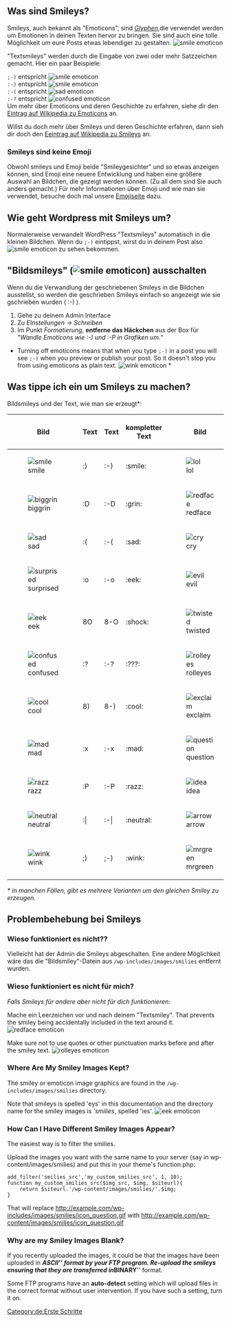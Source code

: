 {{Languages|
{{en|Using Smilies}}
{{ja|スマイリーの使い方}}
{{pt-br|Usando Smilies}}
{{zh-cn|使用表情符号}}
{{ko|Using Smilies}}
{{de|Verwenden von Smileys}}
}}
== Was sind Smileys? ==
Smileys, auch bekannt als "Emoticons", sind [http://de.wikipedia.org/wiki/Glyphe ''Glyphen''],die  verwendet werden um Emotionen in deinen Texten hervor zu bringen. Sie sind auch eine tolle Möglichkeit um eure Posts etwas lebendiger zu gestalten. [[Image:icon_smile.gif|smile emoticon]]

"Textsmileys" werden durch die Eingabe von zwei oder mehr Satzzeichen gemacht. Hier ein paar Beispiele:

<tt>;-)</tt> entspricht [[Image:icon_wink.gif|smile emoticon]]<br />
<tt>:-)</tt> entspricht [[Image:icon_smile.gif|smile emoticon]]<br />
<tt>:-(</tt> entspricht [[Image:icon_sad.gif|sad emoticon]]<br />
<tt>:-?</tt> entspricht [[Image:icon_confused.gif|confused emoticon]]<br />

Um mehr über Emoticons und deren Geschichte zu erfahren, siehe dir den [http://de.wikipedia.org/wiki/Emoticon Eintrag auf Wikipedia zu Emoticons] an.

Willst du doch mehr über Smileys und deren Geschichte erfahren, dann sieh dir doch den [http://de.wikipedia.org/wiki/Smiley Eeintrag auf Wikipedia zu Smileys] an.

===Smileys sind keine Emoji===
Obwohl smileys und Emoji beide "Smileygesichter" und so etwas anzeigen können, sind Emoji eine neuere Entwicklung und haben eine größere Auswahl an Bildchen, die gezeigt werden können. (Zu all dem sind Sie auch anders gemacht.) Für mehr Informationen über Emoji und wie man sie verwendet, besuche doch mal unsere [[Emoji]]seite dazu.

== Wie geht Wordpress mit Smileys um? ==
Normalerweise verwandelt WordPress "Textsmileys" automatisch in die kleinen Bildchen. Wenn du <tt>;-)</tt> eintippst, wirst du in deinem Post also [[Image:icon_wink.gif|smile emoticon]] zu sehen bekommen.

== "Bildsmileys" ([[Image:icon_smile.gif|smile emoticon]]) ausschalten ==
Wenn du die Verwandlung der geschriebenen Smileys in die Bildchen ausstellst, so werden die geschrieben Smileys einfach so angezeigt wie sie gschrieben wurden ( :-) ).

# Gehe zu deinem Admin Interface
# Zu ''EInstellungen -> Schreiben''
# Im Punkt ''Formatierung'', '''entferne das Häckchen''' aus der Box für "''Wandle Emoticons wie :-) und :-P in Grafiken um.''"

* Turning off emoticons means that when you type <tt>;-)</tt> in a post you will see <tt>;-)</tt> when you preview or publish your post. So it doesn't stop you from using emoticons as plain text. [[Image:icon_wink.gif|wink emoticon]] *

== Was tippe ich ein um Smileys zu machen? ==
Bildsmileys und der Text, wie man sie erzeugt*:

{| border="1" cellpadding="2" width="90%"
! Bild !! Text !! Text !! kompletter Text !! Bild !! kompletter Text
|-
|[[Image:icon_smile.gif|smile]]
|:)
|:-)
|:smile:

|[[Image:icon_lol.gif|lol]]
|:lol:

|-
|[[Image:icon_biggrin.gif|biggrin]] 
|:D
|:-D
|:grin:

|[[Image:icon_redface.gif|redface]]
|:oops:

|-
|[[Image:icon_sad.gif|sad]]
|:(
|:-(
|:sad:

|[[Image:icon_cry.gif|cry]]
|:cry:

|-
|[[Image:icon_surprised.gif|surprised]]
|:o
|:-o
|:eek:

|[[Image:icon_evil.gif|evil]]
|:evil:

|-
|[[Image:icon_eek.gif|eek]]
|8O
|8-O
|:shock:

|[[Image:icon_twisted.gif|twisted]]
|:twisted:

|-
|[[Image:icon_confused.gif|confused]]
|:?
|:-?
|:???:

|[[Image:icon_rolleyes.gif|rolleyes]]
|:roll:

|-
|[[Image:icon_cool.gif|cool]]
|8)
|8-)
|:cool:

|[[Image:icon_exclaim.gif|exclaim]]
|:!:

|-
|[[Image:icon_mad.gif|mad]]
|:x
|:-x
|:mad:

|[[Image:icon_question.gif|question]]
|:?:

|-
|[[Image:icon_razz.gif|razz]]
|:P
|:-P
|:razz:

|[[Image:icon_idea.gif|idea]]
|:idea:

|-
|[[Image:icon_neutral.gif|neutral]]
|:<nowiki>|</nowiki>
|:-<nowiki>|</nowiki>
|:neutral:

|[[Image:icon_arrow.gif|arrow]]
|:arrow:

|-
|[[Image:icon_wink.gif|wink]]
|;)
|;-)
|:wink:

|[[Image:icon_mrgreen.gif|mrgreen]]
|:mrgreen:
|}

''* in manchen Fällen, gibt es mehrere Varianten um den gleichen Smiley zu erzeugen.''

[[Category:de:Erste Schritte]]

== Problembehebung bei Smileys ==

=== Wieso funktioniert es nicht?? ===
Vielleicht hat der Admin die Smileys abgeschalten. Eine andere Möglichkeit wäre das die "Bildsmiley"-Datein aus <tt>/wp-includes/images/smilies</tt> entfernt wurden.

=== Wieso funktioniert es nicht für mich? ===
''Falls Smileys für andere aber nicht für dich funktionieren:''

Mache ein Leerzeichen vor und nach deinem "Textsmiley". That prevents the smiley being accidentally included in the text around it. [[Image:icon_redface.gif|redface emoticon]]

Make sure not to use quotes or other punctuation marks before and after the smiley text. [[Image:icon_rolleyes.gif|rolleyes emoticon]]

=== Where Are My Smiley Images Kept? ===
The smiley or emoticon image graphics are found in the <tt>/wp-includes/images/smilies</tt> directory.

Note that smileys is spelled 'eys' in this documentation and the directory name for the smiley images is '''smilies'', spelled 'ies'. [[Image:icon_eek.gif|eek emoticon]]

=== How Can I Have Different Smiley Images Appear? ===

The easiest way is to filter the smilies.

Upload the images you want with the same name to your server (say in wp-content/images/smilies) and put this in your theme's function.php:

<pre>
add_filter('smilies_src','my_custom_smilies_src', 1, 10);
function my_custom_smilies_src($img_src, $img, $siteurl){
    return $siteurl.'/wp-content/images/smilies/'.$img;
}
</pre>

That will replace http://example.com/wp-includes/images/smilies/icon_question.gif with http://example.com/wp-content/images/smilies/icon_question.gif

=== Why are my Smiley Images Blank? ===
If you recently uploaded the images, it could be that the images have been uploaded in '''''ASCII''''' format by your FTP program. Re-upload the smileys ensuring that they are transferred in '''''BINARY''''' format. 

Some FTP programs have an '''auto-detect''' setting which will upload files in the correct format without user intervention. If you have such a setting, turn it on.